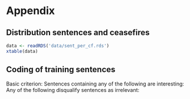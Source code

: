 
# Appendix{.unnumbered} 

## Distribution sentences and ceasefires {.unnumbered}

```R
data <- readRDS('data/sent_per_cf.rds')
xtable(data)
```
\newpage
## Coding of training sentences{.unnumbered}

Basic criterion:
\begin{itemize}
\item Sentence contains any of the words "([Cc]ease-?fire|[Tt]ruce|[Aa]rmistice)" 
In the following, "ceasefire" is understood as either "ceasefire", "truce" or "armistice"
\end{itemize}

Sentences containing any of the following are interesting:
\begin{itemize}
\item ceasefire was declared
\item ceasefire was announced 
\item ceasefire was extended 
\item ceasefire went into effect 
\item *actor* is now observing ceasefire
\item A peace deal includes a ceasefire
\item ceasefire started/starts at *time*
\end{itemize}

Any of the following disqualify sentences as irrelevant:
\begin{itemize}
\item ceasefire provides for... (no time)
\item *actor* calls to respect ceasefire
\item *actor* calls for a ceasefire
\item *actor* offers a ceasefire
\item *actor* wants a ceasefire
\item References to an ongoing ceasefire 
\end{itemize}

